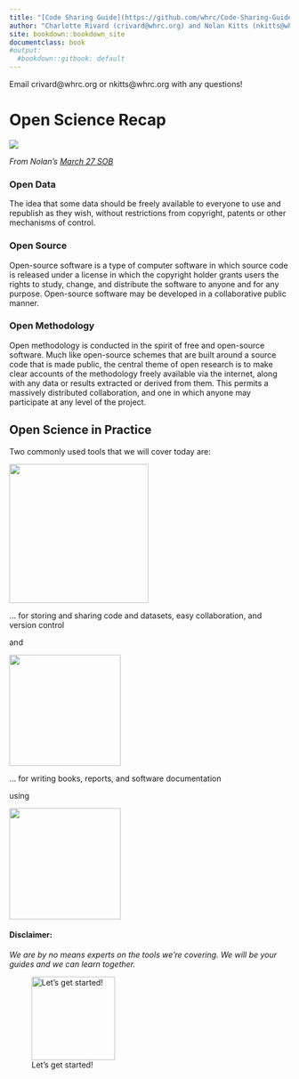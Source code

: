 ```yaml
---
title: "[Code Sharing Guide](https://github.com/whrc/Code-Sharing-Guide)"
author: "Charlotte Rivard (crivard@whrc.org) and Nolan Kitts (nkitts@whrc.org)"
site: bookdown::bookdown_site
documentclass: book
#output:
  #bookdown::gitbook: default
---
```


Email crivard@whrc.org or nkitts@whrc.org with any questions!      


# Open Science Recap
![](open_science.jpeg)
       
*From Nolan's [March 27 SOB](https://prezi.com/view/5DEUVwi1GCEmFAJ5eZce/)*

### Open Data {-}

The idea that some data should be freely available to everyone to use and republish as they wish, without restrictions from copyright, patents or other mechanisms of control.

### Open Source {-}

Open-source software is a type of computer software in which source code is released under a license in which the copyright holder grants users the rights to study, change, and distribute the software to anyone and for any purpose. Open-source software may be developed in a collaborative public manner.

### Open Methodology {-}

Open methodology is conducted in the spirit of free and open-source software. Much like open-source schemes that are built around a source code that is made public, the central theme of open research is to make clear accounts of the methodology freely available via the internet, along with any data or results extracted or derived from them. This permits a massively distributed collaboration, and one in which anyone may participate at any level of the project.

## Open Science in Practice {-}

Two commonly used tools that we will cover today are:

![](https://www.ateamindia.com/wp-content/uploads/2019/03/maxresdefault.jpg){width=250px}

... for storing and sharing code and datasets, easy collaboration, and version control

and

![](https://bookdown.org/yihui/bookdown/images/logo.png){width=200px}

... for writing books, reports, and software documentation

using

![](https://ulyngs.github.io/rmarkdown-workshop-2019/slides/figures/rmarkdown.png){width=200px}

#### Disclaimer: {-}

*We are by no means experts on the tools we're covering. We will be your guides and we can learn together.*

![Let's get started!](https://miro.medium.com/max/1400/0*YawwWWRvQDU4ls2w.jpg){width=150}

